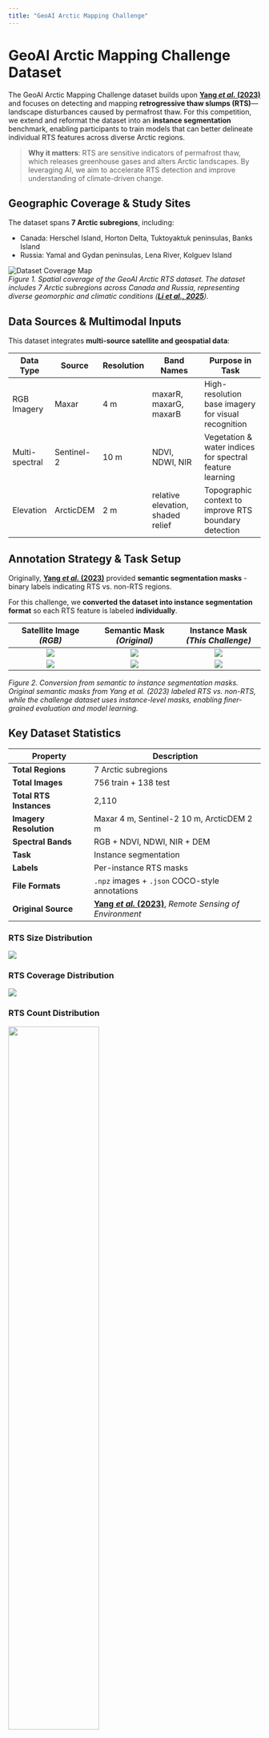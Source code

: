 ```yaml
---
title: "GeoAI Arctic Mapping Challenge"
---
```


# GeoAI Arctic Mapping Challenge Dataset

The GeoAI Arctic Mapping Challenge dataset builds upon [**Yang *et al.* (2023)**](https://doi.org/10.1016/j.rse.2023.113495) and focuses on detecting and mapping **retrogressive thaw slumps (RTS)**—landscape disturbances caused by permafrost thaw. For this competition, we extend and reformat the dataset into an **instance segmentation** benchmark, enabling participants to train models that can better delineate individual RTS features across diverse Arctic regions.

> **Why it matters**: RTS are sensitive indicators of permafrost thaw, which releases greenhouse gases and alters Arctic landscapes. By leveraging AI, we aim to accelerate RTS detection and improve understanding of climate-driven change.

## Geographic Coverage & Study Sites

The dataset spans **7 Arctic subregions**, including:

- Canada: Herschel Island, Horton Delta, Tuktoyaktuk peninsulas, Banks Island
- Russia: Yamal and Gydan peninsulas, Lena River, Kolguev Island

![Dataset Coverage Map](assets/dataset_coverage_map.png)  
*Figure 1. Spatial coverage of the GeoAI Arctic RTS dataset. The dataset includes 7 Arctic subregions across Canada and Russia, representing diverse geomorphic and climatic conditions ([**Li et al., 2025**](https://doi.org/10.1109/JSTARS.2025.3564310)).*

## Data Sources & Multimodal Inputs

This dataset integrates **multi-source satellite and geospatial data**:

| **Data Type** | **Source** | **Resolution** | **Band Names** | Purpose in Task |
|-------|------|------|--------------|--------------|
| RGB Imagery | Maxar | 4 m | maxarR, maxarG, maxarB | High-resolution base imagery for visual recognition |
| Multi-spectral | Sentinel-2 | 10 m | NDVI, NDWI, NIR | Vegetation & water indices for spectral feature learning |
| Elevation | ArcticDEM | 2 m | relative elevation, shaded relief | Topographic context to improve RTS boundary detection |

## Annotation Strategy & Task Setup

Originally, [**Yang *et al.* (2023)**](https://doi.org/10.1016/j.rse.2023.113495) provided **semantic segmentation masks** - binary labels indicating RTS vs. non-RTS regions.  

For this challenge, we **converted the dataset into instance segmentation format** so each RTS feature is labeled **individually**.

| Satellite Image *(RGB)* | Semantic Mask *(Original)* | Instance Mask *(This Challenge)* |
| :--------------------: | :--------------------: | :--------------------: |
| ![](assets/rts_1_rgb.png) | ![](assets/rts_1_mask.png) | ![](assets/rts_1_polygons.png) |
| ![](assets/rts_2_rgb.png) | ![](assets/rts_2_mask.png) | ![](assets/rts_2_polygons.png) |

*Figure 2. Conversion from semantic to instance segmentation masks. Original semantic masks from Yang et al. (2023) labeled RTS vs. non-RTS, while the challenge dataset uses instance-level masks, enabling finer-grained evaluation and model learning.*

## Key Dataset Statistics

| **Property**          | **Description**                                |
|----------------------|----------------------------------------------|
| **Total Regions**    | 7 Arctic subregions |
| **Total Images**     | 756 train + 138 test |
| **Total RTS Instances** | 2,110 |
| **Imagery Resolution** | Maxar 4 m, Sentinel-2 10 m, ArcticDEM 2 m |
| **Spectral Bands**   | RGB + NDVI, NDWI, NIR + DEM |
| **Task**             | Instance segmentation |
| **Labels**           | Per-instance RTS masks |
| **File Formats**     | `.npz` images + `.json` COCO-style annotations |
| **Original Source**  | [**Yang *et al.* (2023)**](https://doi.org/10.1016/j.rse.2023.113495), *Remote Sensing of Environment* |

### RTS Size Distribution

![](assets/rts_size_distribution.png)

### RTS Coverage Distribution

![](assets/rts_coverage_distribution.png)

### RTS Count Distribution

![](assets/rts_count_distribution.png){width=60% fig-align="center"}

### RTS Shape Analysis

![](assets/rts_shape_analysis.png)

### Band Statistics

![](assets/band_statistics.png)

## Sample Visualizations

Explore additional examples to understand data variability across regions.

| Description | Satellite Image *(RGB)* | Instance Mask *(RTS Features)* | 
| :-------------------- | :--------------------: | :--------------------: |
| Single large RTS | ![](assets/rts_3_rgb.png) | ![](assets/rts_3_polygons.png) |
| Single small RTS | ![](assets/rts_5_rgb.png) | ![](assets/rts_5_polygons.png) |
| Multiple RTS | ![](assets/rts_4_rgb.png) | ![](assets/rts_4_polygons.png) |
| RTS near snow | ![](assets/rts_6_rgb.png) | ![](assets/rts_6_polygons.png) |

*Figure 3. Examples of RGB imagery with RTS instance annotations. Visualizing the dataset's variability across scales and landscapes.*




